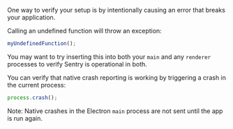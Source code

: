 One way to verify your setup is by intentionally causing an error that breaks your application.

Calling an undefined function will throw an exception:

```javascript
myUndefinedFunction();
```

You may want to try inserting this into both your `main` and any `renderer`
processes to verify Sentry is operational in both.

You can verify that native crash reporting is working by triggering a crash in the current process:

```javascript
process.crash();
```

Note: Native crashes in the Electron `main` process are not sent until the app is run again.

